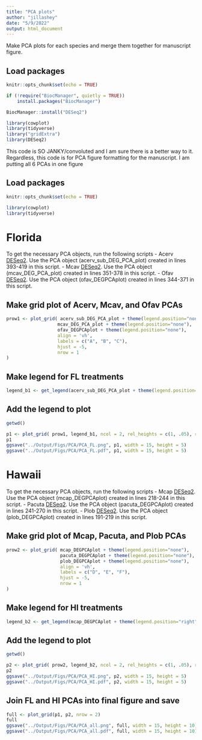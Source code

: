 ```yaml
---
title: "PCA plots"
author: "jillashey"
date: "5/9/2022"
output: html_document
---
```


Make PCA plots for each species and merge them together for manuscript figure. 

## Load packages 
```r
knitr::opts_chunk$set(echo = TRUE)

if (!require("BiocManager", quietly = TRUE))
    install.packages("BiocManager")

BiocManager::install("DESeq2")

library(cowplot)
library(tidyverse)
library("gridExtra")
library(DESeq2)
```


This code is SO JANKY/convoluted and I am sure there is a better way to it. Regardless, this code is for PCA figure formatting for the manuscript. I am putting all 6 PCAs in one figure 

## Load packages 
```r
knitr::opts_chunk$set(echo = TRUE)

library(cowplot)
library(tidyverse)
```

# Florida 

To get the necessary PCA objects, run the following scripts
- Acerv [DESeq2](https://github.com/JillAshey/SedimentStress/blob/master/RAnalysis/acerv/acerv_sub_DESeq2.Rmd). Use the PCA object (acerv_sub_DEG_PCA_plot) created in lines 393-419 in this script.
- Mcav [DESeq2](https://github.com/JillAshey/SedimentStress/blob/master/RAnalysis/mcav/mcav_DESeq2.Rmd). Use the PCA object (mcav_DEG_PCA_plot) created in lines 351-378 in this script.
- Ofav [DESeq2](https://github.com/JillAshey/SedimentStress/blob/master/RAnalysis/ofav/ofav_DESeq2.Rmd). Use the PCA object (ofav_DEGPCAplot) created in lines 344-371 in this script.

## Make grid plot of Acerv, Mcav, and Ofav PCAs
```r
prow1 <- plot_grid( acerv_sub_DEG_PCA_plot + theme(legend.position="none"),
                   mcav_DEG_PCA_plot + theme(legend.position="none"),
                   ofav_DEGPCAplot + theme(legend.position="none"),
                   align = 'vh',
                   labels = c("A", "B", "C"),
                   hjust = -5,
                   nrow = 1
)
```

## Make legend for FL treatments
```r
legend_b1 <- get_legend(acerv_sub_DEG_PCA_plot + theme(legend.position="right"))
```

## Add the legend to plot
```r
getwd()

p1 <- plot_grid( prow1, legend_b1, ncol = 2, rel_heights = c(1, .05), rel_widths = c(1, 0.1))
p1
ggsave("../Output/Figs/PCA/PCA_FL.png", p1, width = 15, height = 5)
ggsave("../Output/Figs/PCA/PCA_FL.pdf", p1, width = 15, height = 5)
```



# Hawaii

To get the necessary PCA objects, run the following scripts
- Mcap [DESeq2](https://github.com/JillAshey/SedimentStress/blob/master/RAnalysis/mcap/mcap_DESeq2.Rmd). Use the PCA object (mcap_DEGPCAplot) created in lines 218-244 in this script.
- Pacuta [DESeq2](https://github.com/JillAshey/SedimentStress/blob/master/RAnalysis/pacuta/pacuta_DESeq2.Rmd). Use the PCA object (pacuta_DEGPCAplot) created in lines 241-270 in this script.
- Plob [DESeq2](https://github.com/JillAshey/SedimentStress/blob/master/RAnalysis/plob/plob_DESeq2.Rmd). Use the PCA object (plob_DEGPCAplot) created in lines 191-219 in this script.

## Make grid plot of Mcap, Pacuta, and Plob PCAs
```r
prow2 <- plot_grid( mcap_DEGPCAplot + theme(legend.position="none"),
                    pacuta_DEGPCAplot + theme(legend.position="none"),
                    plob_DEGPCAplot + theme(legend.position="none"),
                    align = 'vh',
                    labels = c("D", "E", "F"),
                    hjust = -5,
                    nrow = 1
)
```

## Make legend for HI treatments
```r
legend_b2 <- get_legend(mcap_DEGPCAplot + theme(legend.position="right"))
```

## Add the legend to plot
```r
getwd()

p2 <- plot_grid( prow2, legend_b2, ncol = 2, rel_heights = c(1, .05), rel_widths = c(1, 0.1))
p2
ggsave("../Output/Figs/PCA/PCA_HI.png", p2, width = 15, height = 5)
ggsave("../Output/Figs/PCA/PCA_HI.pdf", p2, width = 15, height = 5)
```

## Join FL and HI PCAs into final figure and save 
```r
full <- plot_grid(p1, p2, nrow = 2)
full
ggsave("../Output/Figs/PCA/PCA_all.png", full, width = 15, height = 10)
ggsave("../Output/Figs/PCA/PCA_all.pdf", full, width = 15, height = 10)
```



